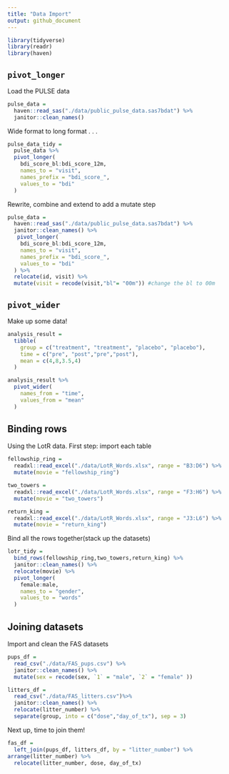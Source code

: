 ```yaml
---
title: "Data Import"
output: github_document
---
```



```r
library(tidyverse)
library(readr)
library(haven)
```


## `pivot_longer`
Load the PULSE data

```r
pulse_data = 
  haven::read_sas("./data/public_pulse_data.sas7bdat") %>% 
  janitor::clean_names()
```

Wide format to long format . . .

```r
pulse_data_tidy = 
  pulse_data %>% 
  pivot_longer(
    bdi_score_bl:bdi_score_12m, 
    names_to = "visit",
    names_prefix = "bdi_score_",
    values_to = "bdi"
  )
```


Rewrite, combine and extend to add a mutate step
```r
pulse_data = 
  haven::read_sas("./data/public_pulse_data.sas7bdat") %>% 
  janitor::clean_names() %>% 
   pivot_longer(
    bdi_score_bl:bdi_score_12m, 
    names_to = "visit",
    names_prefix = "bdi_score_",
    values_to = "bdi"
  ) %>% 
  relocate(id, visit) %>% 
  mutate(visit = recode(visit,"bl"= "00m")) #change the bl to 00m
```

## `pivot_wider`
Make up some data!

```r
analysis_result = 
  tibble(
    group = c("treatment", "treatment", "placebo", "placebo"),
    time = c("pre", "post","pre","post"),
    mean = c(4,8,3.5,4)
  )

analysis_result %>% 
  pivot_wider(
    names_from = "time",
    values_from = "mean"
  )
```


## Binding rows

Using the LotR data.
First step: import each table

```r
fellowship_ring = 
  readxl::read_excel("./data/LotR_Words.xlsx", range = "B3:D6") %>% 
  mutate(movie = "fellowship_ring")

two_towers = 
  readxl::read_excel("./data/LotR_Words.xlsx", range = "F3:H6") %>% 
  mutate(movie = "two_towers")

return_king = 
  readxl::read_excel("./data/LotR_Words.xlsx", range = "J3:L6") %>% 
  mutate(movie = "return_king")
```

 Bind all the rows together(stack up the datasets)

```r
lotr_tidy = 
  bind_rows(fellowship_ring,two_towers,return_king) %>% 
  janitor::clean_names() %>% 
  relocate(movie) %>% 
  pivot_longer(
    female:male,
    names_to = "gender",
    values_to = "words"
  )
```


## Joining datasets
Import and clean the FAS datasets

```r
pups_df = 
  read_csv("./data/FAS_pups.csv") %>% 
  janitor::clean_names() %>% 
  mutate(sex = recode(sex, `1` = "male", `2` = "female" ))

litters_df = 
  read_csv("./data/FAS_litters.csv")%>% 
  janitor::clean_names() %>% 
  relocate(litter_number) %>% 
  separate(group, into = c("dose","day_of_tx"), sep = 3)
```

Next up, time to join them!

```r
fas_df = 
  left_join(pups_df, litters_df, by = "litter_number") %>% 
arrange(litter_number) %>% 
  relocate(litter_number, dose, day_of_tx)
```










